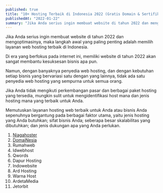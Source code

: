 ```yaml
---
published: true
title: "10+ Hosting Terbaik di Indonesia 2022 (Gratis Domain & Sertifikat SSL)"
publishedAt: "2022-01-22"
summary: "Jika Anda serius ingin membuat website di tahun 2022 dan mengoptimasinya, maka langkah awal yang paling penting adalah memilih layanan web hosting terbaik di Indonesia."
---
```


Jika Anda serius ingin membuat website di tahun 2022 dan mengoptimasinya, maka langkah awal yang paling penting adalah memilih layanan web hosting terbaik di Indonesia.

Di era yang berfokus pada internet ini, memiliki website di tahun 2022 akan sangat membantu kesuksesan bisnis apa pun.

Namun, dengan banyaknya penyedia web hosting, dan dengan kebutuhan setiap bisnis yang bervariasi satu dengan yang lainnya, tidak ada satu penyedia web hosting yang sempurna untuk semua orang.

Jika Anda tidak mengikuti perkembangan pasar dan berbagai paket hosting yang tersedia, mungkin sulit untuk mengidentifikasi host mana dan jenis hosting mana yang terbaik untuk Anda.

Memutuskan layanan hosting web terbaik untuk Anda atau bisnis Anda sepenuhnya bergantung pada berbagai faktor utama, yaitu jenis hosting yang Anda butuhkan; sifat bisnis Anda; seberapa besar skalabilitas yang dibutuhkan; dan jenis dukungan apa yang Anda perlukan.

1. [Niagahoster](https://panel.niagahoster.co.id/ref/237376)
2. [DomaiNesia](https://my.domainesia.com/ref.php?u=8916)
3. Rumahweb 
4. Idwebhost 
5. Qwords 
6. Dapur Hosting
7. Indowebsite 
8. Ard Hosting
9. Warna Host 
10. ArdetaMedia 
11. Jetorbit